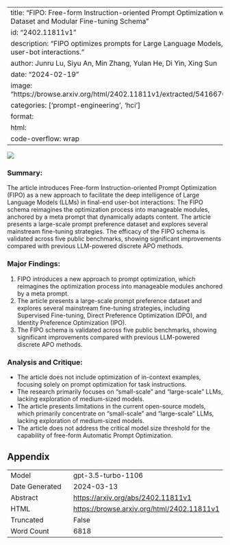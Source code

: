 
---
title: "FIPO: Free-form Instruction-oriented Prompt Optimization with Preference Dataset and Modular Fine-tuning Schema"
id: "2402.11811v1"
description: "FIPO optimizes prompts for Large Language Models, improving user-bot interactions."
author: Junru Lu, Siyu An, Min Zhang, Yulan He, Di Yin, Xing Sun
date: "2024-02-19"
image: "https://browse.arxiv.org/html/2402.11811v1/extracted/5416670/example.png"
categories: ['prompt-engineering', 'hci']
format:
  html:
    code-overflow: wrap
---

![](https://browse.arxiv.org/html/2402.11811v1/extracted/5416670/example.png)

### Summary:
The article introduces Free-form Instruction-oriented Prompt Optimization (FIPO) as a new approach to facilitate the deep intelligence of Large Language Models (LLMs) in final-end user-bot interactions. The FIPO schema reimagines the optimization process into manageable modules, anchored by a meta prompt that dynamically adapts content. The article presents a large-scale prompt preference dataset and explores several mainstream fine-tuning strategies. The efficacy of the FIPO schema is validated across five public benchmarks, showing significant improvements compared with previous LLM-powered discrete APO methods.

### Major Findings:
1. FIPO introduces a new approach to prompt optimization, which reimagines the optimization process into manageable modules anchored by a meta prompt.
2. The article presents a large-scale prompt preference dataset and explores several mainstream fine-tuning strategies, including Supervised Fine-tuning, Direct Preference Optimization (DPO), and Identity Preference Optimization (IPO).
3. The FIPO schema is validated across five public benchmarks, showing significant improvements compared with previous LLM-powered discrete APO methods.

### Analysis and Critique:
- The article does not include optimization of in-context examples, focusing solely on prompt optimization for task instructions.
- The research primarily focuses on "small-scale" and "large-scale" LLMs, lacking exploration of medium-sized models.
- The article presents limitations in the current open-source models, which primarily concentrate on "small-scale" and "large-scale" LLMs, lacking exploration of medium-sized models.
- The article does not address the critical model size threshold for the capability of free-form Automatic Prompt Optimization.

## Appendix

|          |          |
|----------|----------|
| Model     | gpt-3.5-turbo-1106       |
| Date Generated     | 2024-03-13       |
| Abstract | [https://arxiv.org/abs/2402.11811v1](https://arxiv.org/abs/2402.11811v1)        |
| HTML     | [https://browse.arxiv.org/html/2402.11811v1](https://browse.arxiv.org/html/2402.11811v1)       |
| Truncated       | False       |
| Word Count       | 6818       |